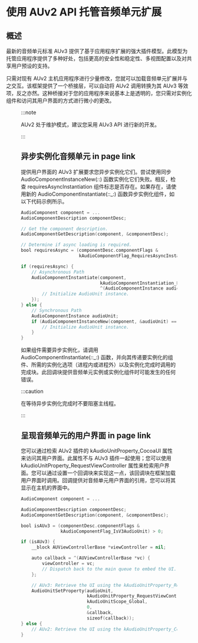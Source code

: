 # 使用 AUv2 API 托管音频单元扩展

<ToBePolishedAfterTranslation />

<OriginalSource
  title="Hosting Audio Unit Extensions Using the AUv2 API"
  url="https://developer.apple.com/documentation/audiotoolbox/audio_unit_v3_plug-ins/hosting_audio_unit_extensions_using_the_auv2_api"
  summary="更新现有的 Audio Unit v2 主机应用程序以加载和使用 Audio Unit 扩展"
/>

## 概述

最新的音频单元标准 AUv3 提供了基于应用程序扩展的强大插件模型。此模型为托管应用程序提供了多种好处，包括更高的安全性和稳定性、多视图配置以及对共享用户预设的支持。

只需对现有 AUv2 主机应用程序进行少量修改，您就可以加载音频单元扩展并与之交互。该框架提供了一个桥接层，可以自动将 AUv2 调用转换为其 AUv3 等效项，反之亦然。这种桥接对于您的应用程序来说基本上是透明的，您只需对实例化组件和访问其用户界面的方式进行微小的更改。

<Figure src={require("./image_1.png")} size={720} edge="white" />

:::note

AUv2 处于维护模式，建议您采用 AUv3 API 进行新的开发。

:::

## 异步实例化音频单元 in page link

提供用户界面的 AUv3 扩展要求您异步实例化它们。尝试使用同步 AudioComponentInstanceNew(_:_:) 函数实例化它们失败。相反，检查 requiresAsyncInstantiation 组件标志是否存在。如果存在，请使用新的 AudioComponentInstantiate(_:_:\_:) 函数异步实例化组件，如以下代码示例所示。

```swift
AudioComponent component = ...
AudioComponentDescription componentDesc;

// Get the component description.
AudioComponentGetDescription(component, &componentDesc);

// Determine if async loading is required.
bool requiresAsync = (componentDesc.componentFlags &
                      kAudioComponentFlag_RequiresAsyncInstantiation) > 0;

if (requiresAsync) {
    // Asynchronous Path
    AudioComponentInstantiate(component,
                              kAudioComponentInstantiation_LoadOutOfProcess,
                              ^(AudioComponentInstance audioUnit, OSStatus error) {
        // Initialize AudioUnit instance.
    });
} else {
    // Synchronous Path
    AudioComponentInstance audioUnit;
    if (AudioComponentInstanceNew(component, &audioUnit) == noErr) {
        // Initialize AudioUnit instance.
    }
}
```

如果组件需要异步实例化，请调用 AudioComponentInstantiate(_:_:\_:) 函数，并向其传递要实例化的组件、所需的实例化选项（进程内或进程外）以及实例化完成时调用的完成块。此回调块提供音频单元实例或实例化组件时可能发生的任何错误。

:::caution

在等待异步实例化完成时不要阻塞主线程。

:::

## 呈现音频单元的用户界面 in page link

您可以通过检索 AUv2 插件的 kAudioUnitProperty_CocoaUI 属性来访问其用户界面。此属性不与 AUv3 插件一起使用；您可以使用 kAudioUnitProperty_RequestViewController 属性来检索用户界面。您可以通过设置一个回调块来实现这一点，该回调块在框架加载用户界面时调用。回调提供对音频单元用户界面的引用，您可以将其显示在主机的界面中。

```swift
AudioComponent component = ...

AudioComponentDescription componentDesc;
AudioComponentGetDescription(component, &componentDesc);

bool isAUv3 = (componentDesc.componentFlags &
               kAudioComponentFlag_IsV3AudioUnit) > 0;

if (isAUv3) {
    __block AUViewControllerBase *viewController = nil;

    auto callback = ^(AUViewControllerBase *vc) {
        viewController = vc;
        // Dispatch back to the main queue to embed the UI.
    };

    // AUv3: Retrieve the UI using the kAudioUnitProperty_RequestViewController property.
    AudioUnitSetProperty(audioUnit,
                         kAudioUnitProperty_RequestViewController,
                         kAudioUnitScope_Global,
                         0,
                         &callback,
                         sizeof(callback));
} else {
    // AUv2: Retrieve the UI using the kAudioUnitProperty_CocoaUI property.
}
```
